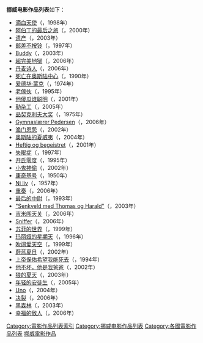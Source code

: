 {{Expand language|1=en|time=2021-06-21T03:03:20+00:00}}
'''挪威电影作品列表'''如下：

*[[滴血天使|滴血天使]]（{{lang|no|1732 Høtten}}，1998年）
*[[阿伯丁的最后之旅|阿伯丁的最后之旅]]（{{lang|no|Aberdeen}}，2000年）
*[[遗产|遗产]]（{{lang|no|Arven}}，2003年）
*[[邮差不按铃|邮差不按铃]]（{{lang|no|Budbringeren}}，1997年）
*[[Buddy|Buddy]]（{{lang|no|Buddy}}，2003年）
*[[超完美地狱|超完美地狱]]（{{lang|no|Den brysomme mannen}}，2006年）
*[[丹麦诗人|丹麦诗人]]（{{lang|no|Den danske dikteren}}，2006年）
*[[死亡在奥斯陆中心|死亡在奥斯陆中心]]（{{lang|no|Døden på Oslo S}}，1990年）
*[[爱德华·蒙克|爱德华·蒙克]]（{{lang|no|Edvard Munch}}，1974年）
*[[老傢伙|老傢伙]]（{{lang|no|Eggs}}，1995年）
*[[他傻瓜谁聪明|他傻瓜谁聪明]]（{{lang|no|Elling}}，2001年）
*[[勤杂工|勤杂工]]（{{lang|no|Factotum}}，2005年）
*[[品契克利夫大奖|品契克利夫大奖]]（{{lang|no|Flåklypa Grand Prix}}，1975年）
*[[Gymnaslærer_Pedersen|Gymnaslærer Pedersen]]（{{lang|no|Gymnaslærer Pedersen}}，2006年）
*[[渔门恩怨|渔门恩怨]]（{{lang|no|Hafie}}，2002年）
*[[奥斯陆的夏威夷|奥斯陆的夏威夷]]（{{lang|no|Hawaii, Oslo}}，2004年）
*[[Heftig_og_begeistret|Heftig og begeistret]]（{{lang|no|Heftig og begeistret}}，2001年）
*[[失眠症|失眠症]]（{{lang|no|Insomnia}}，1997年）
*[[开氏零度|开氏零度]]（{{lang|no|Kjærlighetens kjøtere}}，1995年）
*[[小鬼神偷|小鬼神偷]]（{{lang|no|Klatretøsen}}，2002年）
*[[康奇基号|康奇基号]]（{{lang|no|Kon-Tiki}}，1950年）
*[[Ni_liv|Ni liv]]（{{lang|no|Ni liv}}，1957年）
*[[重奏|重奏]]（{{lang|no|Reprise}}，2006年）
*[[最后的中尉|最后的中尉]]（{{lang|no|Secondløitnanten}}，1993年）
*[["Senkveld_med_Thomas_og_Harald"|"Senkveld med Thomas og Harald"]]（{{lang|no|"Senkveld med Thomas og Harald"}}，2003年）
*[[吉米闯天关|吉米闯天关]]（{{lang|no|Slipp Jimmy fri}}，2006年）
*[[Sniffer|Sniffer]]（{{lang|no|Sniffer}}，2006年）
*[[苏菲的世界|苏菲的世界]]（{{lang|no|Sofies verden}}，1999年）
*[[玛丽娅的星期天|玛丽娅的星期天]]（{{lang|no|Sondagsengler}}，1996年）
*[[吹阔爱天空|吹阔爱天空]]（{{lang|no|Suffløsen}}，1999年）
*[[蔚蓝夏日|蔚蓝夏日]]（{{lang|no|Summer Blues}}，2002年）
*[[上帝保佑希望我能死去|上帝保佑希望我能死去]]（{{lang|no|Ti kniver i hjertet}}，1994年）
*[[他不坏，他是我爸爸|他不坏，他是我爸爸]]（{{lang|no|Tyven, tyven}}，2002年）
*[[狼的夏天|狼的夏天]]（{{lang|no|Ulvesommer}}，2003年）
*[[年轻的安徒生|年轻的安徒生]]（{{lang|no|Unge Andersen}}，2005年）
*[[Uno|Uno]]（{{lang|no|Uno}}，2004年）
*[[决裂|决裂]]（{{lang|no|Uro}}，2006年）
*[[黑森林_(电影)|黑森林]]（{{lang|no|Villmark}}，2003年）
*[[幸福的敌人|幸福的敌人]]（{{lang|no|Vores lykkes fjender}}，2006年）

{{各國電影作品列表}}

[[Category:電影作品列表索引|Category:電影作品列表索引]]
[[Category:挪威电影作品列表|Category:挪威电影作品列表]]
[[Category:各國電影作品列表|Category:各國電影作品列表]]
[[Category:挪威電影作品|]]
